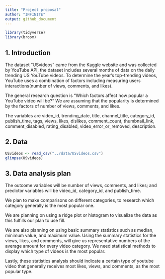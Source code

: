 ```yaml
---
title: "Project proposal"
author: "INFINITE"
output: github_document
---
```


```r
library(tidyverse)
library(broom)
```

## 1. Introduction

The dataset "USvideos" came from the Kaggle website and was collected by YouTube API, the dataset includes several months of data on the daily trending US YouTube videos. To determine the year’s top-trending videos, YouTube uses a combination of factors including measuring users interactions(number of views, comments, and likes). 

The general research question is “Which factors affect how popular a YouTube video will be?” We are assuming that the popularity is determined by the factors of number of views, comments, and likes. 

The variables are video_id, trending_date, title, channel_title, category_id, publish_time, tags, views, likes, dislikes, comment_count, thumbnail_link, comment_disabled, rating_disabled, video_error_or_removed, description.


## 2. Data
```r
USvideos <- read_csv("../data/USvideos.csv")
glimpse(USvideos)
```


## 3. Data analysis plan

The outcome variables will be number of views, comments, and likes; and predictor variables will be video_id, category_id, and publish_time.

We plan to make comparisons on different categories, to research which category generally is the most popular one.

We are planning on using a ridge plot or histogram to visualize the data as this fulfills our plan to use fill. 

We are also planning on using basic summary statistics such as median, minimum value, and maximum value. Using the summary statistics for the views, likes, and comments, will give us representative numbers of the average amount for every video category. We need statistical methods to display which type of videos is the most popular. 

Lastly, these statistics analysis should indicate a certain type of youtube video that generally receives most likes, views, and comments, as the most popular type.




